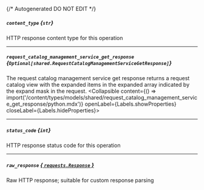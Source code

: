 {/* Autogenerated DO NOT EDIT  */}

##### `content_type` *{`str`}*
HTTP response content type for this operation

---
##### `request_catalog_management_service_get_response` *{`Optional[shared.RequestCatalogManagementServiceGetResponse]`}*
The request catalog management service get response returns a request catalog view with the expanded items in the expanded array indicated by the expand mask in the request.
<Collapsible content={() => import('/content/types/models/shared/request_catalog_management_service_get_response/python.mdx')} openLabel={Labels.showProperties} closeLabel={Labels.hideProperties}>
</Collapsible>

---
##### `status_code` *{`int`}*
HTTP response status code for this operation

---
##### `raw_response` [*{ `requests.Response` }*](https://requests.readthedocs.io/en/latest/api/#requests.Response)
Raw HTTP response; suitable for custom response parsing


